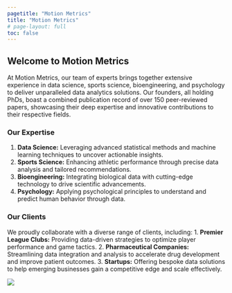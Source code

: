 ```yaml
---
pagetitle: "Motion Metrics"
title: "Motion Metrics"
# page-layout: full
toc: false
---
```


## Welcome to Motion Metrics
At Motion Metrics, our team of experts brings together extensive experience in data science, sports science, bioengineering, and psychology to deliver unparalleled data analytics solutions. Our founders, all holding PhDs, boast a combined publication record of over 150 peer-reviewed papers, showcasing their deep expertise and innovative contributions to their respective fields.

### Our Expertise

1. **Data Science:** Leveraging advanced statistical methods and machine learning techniques to uncover actionable insights.
2. **Sports Science:** Enhancing athletic performance through precise data analysis and tailored recommendations.
3. **Bioengineering:** Integrating biological data with cutting-edge technology to drive scientific advancements.
4. **Psychology:** Applying psychological principles to understand and predict human behavior through data.


### Our Clients

We proudly collaborate with a diverse range of clients, including:
1. **Premier League Clubs:** Providing data-driven strategies to optimize player performance and game tactics.
2. **Pharmaceutical Companies:** Streamlining data integration and analysis to accelerate drug development and improve patient outcomes.
3. **Startups:** Offering bespoke data solutions to help emerging businesses gain a competitive edge and scale effectively.


![](./img/reporting2.png){.hero}

